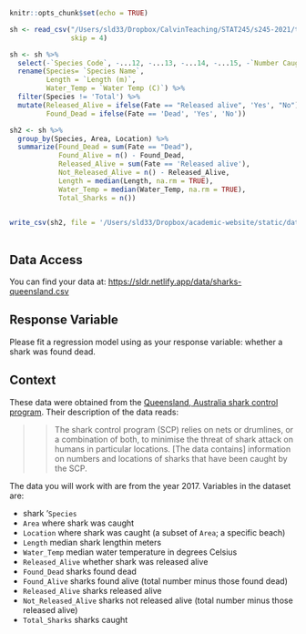 

```r
knitr::opts_chunk$set(echo = TRUE)

sh <- read_csv("/Users/sld33/Dropbox/CalvinTeaching/STAT245/s245-2021/tests/test2/data/qld-shark-control-program-catch-by-species-2017.csv",
               skip = 4)

sh <- sh %>%
  select(-`Species Code`, -...12, -...13, -...14, -...15, -`Number Caught`) %>%
  rename(Species= `Species Name`,
         Length = `Length (m)`,
         Water_Temp = `Water Temp (C)`) %>%
  filter(Species != 'Total') %>%
  mutate(Released_Alive = ifelse(Fate == "Released alive", 'Yes', "No"),
         Found_Dead = ifelse(Fate == 'Dead', 'Yes', 'No'))

sh2 <- sh %>%
  group_by(Species, Area, Location) %>%
  summarize(Found_Dead = sum(Fate == "Dead"),
            Found_Alive = n() - Found_Dead,
            Released_Alive = sum(Fate == 'Released alive'),
            Not_Released_Alive = n() - Released_Alive,
            Length = median(Length, na.rm = TRUE),
            Water_Temp = median(Water_Temp, na.rm = TRUE),
            Total_Sharks = n())
            

write_csv(sh2, file = '/Users/sld33/Dropbox/academic-website/static/data/sharks-queensland.csv')
  
```

## Data Access

You can find your data at: <https://sldr.netlify.app/data/sharks-queensland.csv>

## Response Variable

Please fit a regression model using as your response variable: whether a shark was found dead.

## Context

These data were obtained from the [Queensland, Australia shark control program](https://www.data.qld.gov.au/dataset/bb4eda21-d85d-4782-803d-c67393fb2da9). Their description of the data reads:

>> The shark control program (SCP) relies on nets or drumlines, or a combination of both, to minimise the threat of shark attack on humans in particular locations. [The data contains] information on numbers and locations of sharks that have been caught by the SCP.

The data you will work with are from the year 2017. Variables in the dataset are:

- shark '`Species`
- `Area` where shark was caught
- `Location` where shark was caught (a subset of `Area`; a specific beach)
- `Length` median shark lengthin meters
- `Water_Temp` median water temperature in degrees Celsius
- `Released_Alive` whether shark was released alive
- `Found_Dead` sharks found dead
- `Found_Alive` sharks found alive (total number minus those found dead)
- `Released_Alive` sharks released alive
- `Not_Released_Alive` sharks not released alive (total number minus those released alive)
- `Total_Sharks` sharks caught